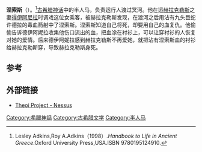 {{Infobox deity|type=Greek
| image = Guido Reni 038.jpg
| caption = 涅索斯的艺术形象
| name = 涅索斯
|script_name=[[古希腊语|古希腊语]]|script=Νέσσος|father={{le|半人马 (希腊神话)|Centaurus_(Greek_mythology)|半人马}}}}
'''涅索斯'''（{{lang-en|Nessus (mythology)}}）。<ref>Lesley Adkins,Roy A.Adkins（1998）.''Handbook to Life in Ancient Greece''.Oxford University Press,USA.ISBN 9780195124910.</ref>[[古希腊神话|古希腊神话]]中的半人马，负责运行人渡过冥河。他在运[[赫拉克勒斯|赫拉克勒斯]]之妻[[德伊阿妮拉|得伊阿尼拉]]时调戏这位女乘客，被赫拉克勒斯发现，在渡河之后用沾有九头巨蛇许德拉的毒血箭射中了涅索斯。涅索斯知道自己将死，却要用自己的血复仇。他偷偷告诉德伊阿妮拉收集他伤口流出的血，把血涂在衬衫上，可以让穿衬衫的人恢复对她的爱情。后来德伊阿妮拉感到赫拉克勒斯不再爱她，就把沾有涅索斯血的衬衫给赫拉克勒斯穿，导致赫拉克勒斯身死。

== 参考 ==
{{reflist}}

==外部链接==
* [https://web.archive.org/web/20070301172727/http://www.theoi.com/Georgikos/KentaurosNessos.html Theoi Project - Nessus]

{{古希腊}}

[[Category:希臘神話|Category:希臘神話]]
[[Category:古希腊文学|Category:古希腊文学]]
[[Category:半人马|Category:半人马]]